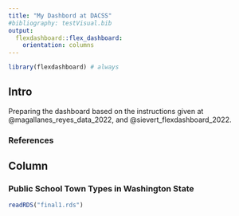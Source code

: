```yaml
---
title: "My Dashbord at DACSS"
#bibliography: testVisual.bib
output: 
  flexdashboard::flex_dashboard:
    orientation: columns
---
```


```r
library(flexdashboard) # always
```

## Intro {.sidebar}

Preparing the dashboard based on the instructions given at @magallanes_reyes_data_2022, and @sievert_flexdashboard_2022.

### References

::: {#refs}
:::

## Column {data-width="450"}

### Public School Town Types in Washington State

```r
readRDS("final1.rds")
```
